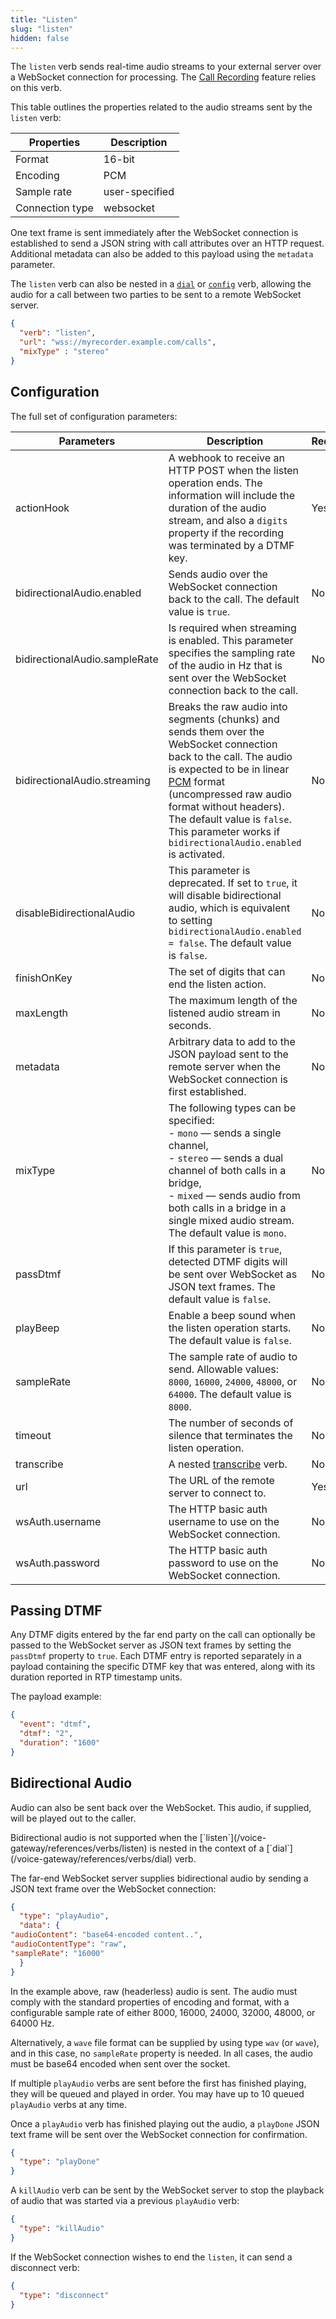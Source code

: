 ```yaml
---
title: "Listen"
slug: "listen"
hidden: false
---
```


The `listen` verb sends real-time audio streams to your external server over a WebSocket connection for processing.
The [Call Recording](/voice-gateway/webapp/recent-calls#call-recordings) feature relies on this verb.

This table outlines the properties related to the audio streams sent by the `listen` verb:

| Properties      | Description    | 
|-----------------|----------------|
| Format          | 16-bit         |
| Encoding        | PCM            |
| Sample rate     | user-specified |
| Connection type | websocket      |

One text frame is sent immediately
after the WebSocket connection is established to send a JSON string with call attributes over an HTTP request.
Additional metadata can also be added to this payload using the `metadata` parameter.

The `listen` verb can also be nested in a [`dial`](/voice-gateway/references/verbs/dial) or [`config`](/voice-gateway/references/verbs/config) verb, allowing the audio for a call between two parties to be sent to a remote WebSocket server.

```json
{
  "verb": "listen",
  "url": "wss://myrecorder.example.com/calls",
  "mixType" : "stereo"
}
```

## Configuration

The full set of configuration parameters:

| Parameters                    | Description                                                                                                                                                                                                                                                                                                                                                           | Required |
|-------------------------------|-----------------------------------------------------------------------------------------------------------------------------------------------------------------------------------------------------------------------------------------------------------------------------------------------------------------------------------------------------------------------|----------|
| actionHook                    | A webhook to receive an HTTP POST when the listen operation ends. The information will include the duration of the audio stream, and also a `digits` property if the recording was terminated by a DTMF key.                                                                                                                                                          | Yes      |
| bidirectionalAudio.enabled    | Sends audio over the WebSocket connection back to the call. The default value is `true`.                                                                                                                                                                                                                                                                              | No       |
| bidirectionalAudio.sampleRate | Is required when streaming is enabled. This parameter specifies the sampling rate of the audio in Hz that is sent over the WebSocket connection back to the call.                                                                                                                                                                                                     | No       |
| bidirectionalAudio.streaming  | Breaks the raw audio into segments (chunks) and sends them over the WebSocket connection back to the call. The audio is expected to be in linear [PCM](https://en.wikipedia.org/wiki/Pulse-code_modulation) format (uncompressed raw audio format without headers). The default value is `false`. This parameter works if  `bidirectionalAudio.enabled` is activated. | No       |
| disableBidirectionalAudio     | This parameter is deprecated. If set to `true`, it will disable bidirectional audio, which is equivalent to setting `bidirectionalAudio.enabled = false`. The default value is `false`.                                                                                                                                                                               | No       |
| finishOnKey                   | The set of digits that can end the listen action.                                                                                                                                                                                                                                                                                                                     | No       |
| maxLength                     | The maximum length of the listened audio stream in seconds.                                                                                                                                                                                                                                                                                                           | No       |
| metadata                      | Arbitrary data to add to the JSON payload sent to the remote server when the WebSocket connection is first established.                                                                                                                                                                                                                                               | No       |
| mixType                       | The following types can be specified:<br/> - `mono` — sends a single channel,<br/> - `stereo` — sends a dual channel of both calls in a bridge,<br/> - `mixed` — sends audio from both calls in a bridge in a single mixed audio stream. The default value is `mono`.                                                                                                    | No       |
| passDtmf                      | If this parameter is `true`, detected DTMF digits will be sent over WebSocket as JSON text frames. The default value is `false`.                                                                                                                                                                                                                                      | No       |
| playBeep                      | Enable a beep sound when the listen operation starts. The default value is `false`.                                                                                                                                                                                                                                                                                   | No       |
| sampleRate                    | The sample rate of audio to send. Allowable values: `8000`, `16000`, `24000`, `48000`, or `64000`. The default value is `8000`.                                                                                                                                                                                                                                       | No       |
| timeout                       | The number of seconds of silence that terminates the listen operation.                                                                                                                                                                                                                                                                                                | No       |
| transcribe                    | A nested [transcribe](/voice-gateway/references/verbs/transcribe) verb.                                                                                                                                                                                                                                                                                                                            | No       |
| url                           | The URL of the remote server to connect to.                                                                                                                                                                                                                                                                                                                           | Yes      |
| wsAuth.username               | The HTTP basic auth username to use on the WebSocket connection.                                                                                                                                                                                                                                                                                                      | No       |
| wsAuth.password               | The HTTP basic auth password to use on the WebSocket connection.                                                                                                                                                                                                                                                                                                      | No       |

## Passing DTMF

Any DTMF digits entered by the far end party on the call can optionally be passed to the WebSocket server as JSON text frames by setting the `passDtmf` property to `true`. Each DTMF entry is reported separately in a payload containing the specific DTMF key that was entered, along with its duration reported in RTP timestamp units. 

The payload example:

```json
{
  "event": "dtmf",
  "dtmf": "2",
  "duration": "1600"
}
```

## Bidirectional Audio

Audio can also be sent back over the WebSocket. This audio, if supplied, will be played out to the caller.

<Warning>
  Bidirectional audio is not supported when the [`listen`](/voice-gateway/references/verbs/listen) is nested in the context of a [`dial`](/voice-gateway/references/verbs/dial) verb.

  The far-end WebSocket server supplies bidirectional audio by sending a JSON text frame over the WebSocket connection:

  ```json
  {
    "type": "playAudio",
    "data": {
  "audioContent": "base64-encoded content..",
  "audioContentType": "raw",
  "sampleRate": "16000"
    }
  }
  ```

  In the example above, raw (headerless) audio is sent. The audio must comply with the standard properties of encoding and format, with a configurable sample rate of either 8000, 16000, 24000, 32000, 48000, or 64000 Hz.

  Alternatively, a `wave` file format can be supplied by using type `wav` (or `wave`), and in this case, no `sampleRate` property is needed. In all cases, the audio must be base64 encoded when sent over the socket.

  If multiple `playAudio` verbs are sent before the first has finished playing, they will be queued and played in order. You may have up to 10 queued `playAudio` verbs at any time.

  Once a `playAudio` verb has finished playing out the audio, a `playDone` JSON text frame will be sent over the WebSocket connection for confirmation.

  ```json
  {
    "type": "playDone"
  }
  ```

  A `killAudio` verb can be sent by the WebSocket server to stop the playback of audio that was started via a previous `playAudio` verb:

  ```json
  {
    "type": "killAudio"
  }
  ```

  If the WebSocket connection wishes to end the `listen`, it can send a disconnect verb:

  ```json
  {
    "type": "disconnect"
  }
  ```
</Warning>